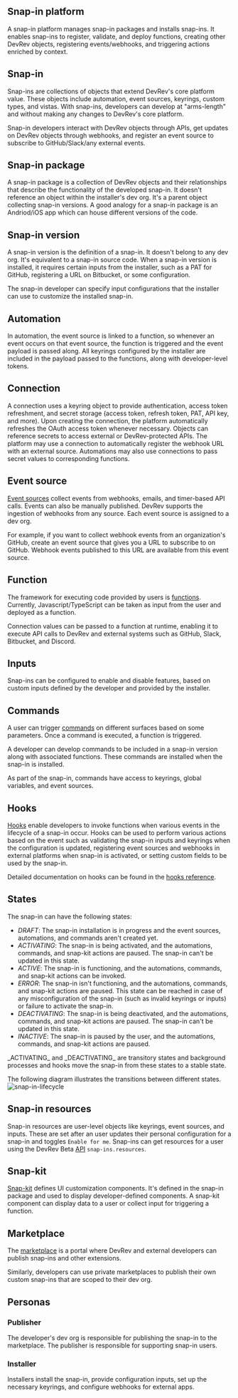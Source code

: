 ## Snap-in platform

A snap-in platform manages snap-in packages and installs snap-ins. It enables snap-ins to register, validate, and deploy functions, creating other DevRev objects, registering events/webhooks, and triggering actions enriched by context.

## Snap-in

Snap-ins are collections of objects that extend DevRev's core platform value. These objects include automation, event sources, keyrings, custom types, and vistas. With snap-ins, developers can develop at "arms-length" and without making any changes to DevRev's core platform.

Snap-in developers interact with DevRev objects through APIs, get updates on DevRev objects through webhooks, and register an event source to subscribe to GitHub/Slack/any external events.

## Snap-in package

A snap-in package is a collection of DevRev objects and their relationships that describe the functionality of the developed snap-in. 
It doesn't reference an object within the installer's dev org. It's a parent object collecting snap-in versions. A good analogy for a snap-in package is an Andriod/iOS app which can house different versions of the code.

## Snap-in version

A snap-in version is the definition of a snap-in. It doesn't belong to any dev org. It's equivalent to a snap-in source code. When a snap-in version is installed, it requires certain inputs from the installer, such as a PAT for GitHub, registering a URL on Bitbucket, or some configuration.

The snap-in developer can specify input configurations that the installer can use to customize the installed snap-in.

## Automation

In automation, the event source is linked to a function, so whenever an event occurs on that event source, the function is triggered and the event payload is passed along. All keyrings configured by the installer are included in the payload passed to the functions, along with developer-level tokens.

## Connection

A connection uses a keyring object to provide authentication, access token refreshment, and secret storage (access token, refresh token, PAT, API key, and more). Upon creating the connection, the platform automatically refreshes the OAuth access token whenever necessary. Objects can reference secrets to access external or DevRev-protected APIs. The platform may use a connection to automatically register the webhook URL with an external source. Automations may also use connections to pass secret values to corresponding functions.

## Event source

[Event sources](/snap-in-development/references/event-sources) collect events from webhooks, emails, and timer-based API calls. Events can also be manually published. DevRev supports the ingestion of webhooks from any source. Each event source is assigned to a dev org.

For example, if you want to collect webhook events from an organization's GitHub, create an event source that gives you a URL to subscribe to on GitHub. Webhook events published to this URL are available from this event source.

## Function

The framework for executing code provided by users is [functions](/snap-in-development/references/functions). Currently, Javascript/TypeScript can be taken as input from the user and deployed as a function.

Connection values can be passed to a function at runtime, enabling it to execute API calls to DevRev and external systems such as GitHub, Slack, Bitbucket, and Discord.

## Inputs

Snap-ins can be configured to enable and disable features, based on custom inputs defined by the developer and provided by the installer.

## Commands

A user can trigger [commands](/snap-in-development/references/commands) on different surfaces based on some parameters. Once a command is executed, a function is triggered.

A developer can develop commands to be included in a snap-in version along with associated functions. These commands are installed when the snap-in is installed.

As part of the snap-in, commands have access to keyrings, global variables, and event sources.

## Hooks

[Hooks](/snap-in-development/references/hooks) enable developers to invoke functions when various events in the lifecycle of a snap-in occur. Hooks can be used to perform various actions based on the event such as validating the snap-in inputs and keyrings when the configuration is updated, registering event sources and webhooks in external platforms when snap-in is activated, or setting custom fields to be used by the snap-in.

Detailed documentation on hooks can be found in the [hooks reference](/snap-in-development/references/hooks).

## States

The snap-in can have the following states:

- _DRAFT_: The snap-in installation is in progress and the event sources, automations, and commands aren't created yet.
- _ACTIVATING_: The snap-in is being activated, and the automations, commands, and snap-kit actions are paused. The snap-in can't be updated in this state.
- _ACTIVE_: The snap-in is functioning, and the automations, commands, and snap-kit actions can be invoked.
- _ERROR_: The snap-in isn't functioning, and the automations, commands, and snap-kit actions are paused. This state can be reached in case of any misconfiguration of the snap-in (such as invalid keyrings or inputs) or failure to activate the snap-in.
- _DEACTIVATING_: The snap-in is being deactivated, and the automations, commands, and snap-kit actions are paused. The snap-in can't be updated in this state.
- _INACTIVE_: The snap-in is paused by the user, and the automations, commands, and snap-kit actions are paused.

<Callout intent="info">
_ACTIVATING_ and _DEACTIVATING_ are transitory states and background processes and hooks move the snap-in from these states to a stable state.
</Callout>

The following diagram illustrates the transitions between different states.
![snap-in-lifecycle](https://github.com/devrev/fern-api-docs/assets/74637789/480653c7-1921-42f7-a643-68c1b5075ba7)

## Snap-in resources

Snap-in resources are user-level objects like keyrings, event sources, and inputs. These are set after an user updates their personal configuration for a snap-in and toggles `Enable for me`. Snap-ins can get resources for a user using the DevRev Beta [API](https://docs.devrev.ai/beta-api-spec#/operations/snap-ins-resources) `snap-ins.resources`.

## Snap-kit

[Snap-kit](/snap-in-development/references/snapkit) defines UI customization components. It's defined in the snap-in package and used to display developer-defined components. A snap-kit component can display data to a user or collect input for triggering a function.

## Marketplace

The [marketplace](https://marketplace.devrev.ai/marketplace) is a portal where DevRev and external developers can publish snap-ins and other extensions.

Similarly, developers can use private marketplaces to publish their own custom snap-ins that are scoped to their dev org.

## Personas

### Publisher

The developer's dev org is responsible for publishing the snap-in to the marketplace. The publisher is responsible for supporting snap-in users.

### Installer

Installers install the snap-in, provide configuration inputs, set up the necessary keyrings, and configure webhooks for external apps.